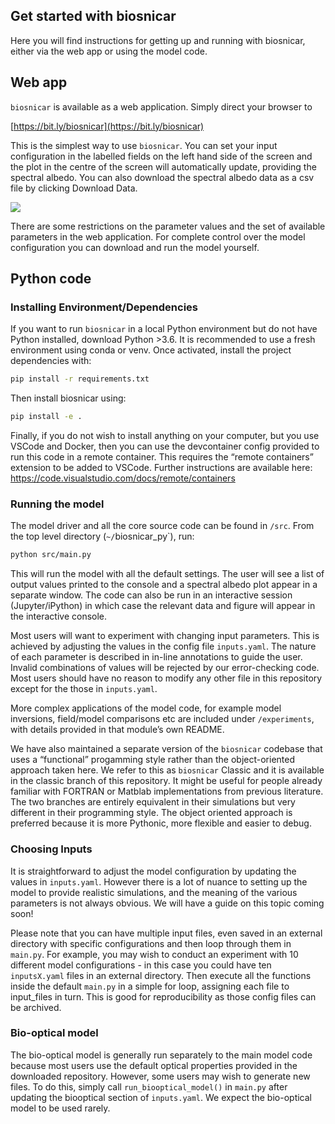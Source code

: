 ## Get started with biosnicar

Here you will find instructions for getting up and running with biosnicar, either via the web app or using the model code.

## Web app

`biosnicar` is available as a web application. Simply direct your browser to

[https://bit.ly/biosnicar](https://bit.ly/biosnicar)

This is the simplest way to use `biosnicar`. You can set your input configuration in the labelled fields on the left hand side of the screen and the plot in the centre of the screen will automatically update, providing the spectral albedo. You can also download the spectral albedo data as a csv file by clicking Download Data.

![](/static/app.png)

There are some restrictions on the parameter values and the set of available parameters in the web application. For complete control over the model configuration you can download and run the model yourself.


## Python code

### Installing Environment/Dependencies

If you want to run `biosnicar` in a local Python environment but do not have Python installed, download Python >3.6. 
It is recommended to use a fresh environment using conda or venv. Once activated, install the project dependencies with:

```sh
pip install -r requirements.txt
```

Then install biosnicar using:

```sh
pip install -e .
```

Finally, if you do not wish to install anything on your computer, but you use VSCode and Docker, then you can use the devcontainer config provided to run this code in a remote container. This requires the “remote containers” extension to be added to VSCode. Further instructions are available here: https://code.visualstudio.com/docs/remote/containers

### Running the model

The model driver and all the core source code can be found in `/src`. From the top level directory (`~/`biosnicar_py`), run:

```sh
python src/main.py
```

This will run the model with all the default settings. 
The user will see a list of output values printed to the console and a spectral albedo plot appear in a separate window. 
The code can also be run in an interactive session (Jupyter/iPython) in which case the relevant data and figure will appear in the interactive console.

Most users will want to experiment with changing input parameters. 
This is achieved by adjusting the values in the config file `inputs.yaml`. 
The nature of each parameter is described in in-line annotations to guide the user. 
Invalid combinations of values will be rejected by our error-checking code. 
Most users should have no reason to modify any other file in this repository except for the those in `inputs.yaml`.

More complex applications of the model code, for example model inversions, field/model comparisons etc are included under `/experiments`, with details provided in that module’s own README.

We have also maintained a separate version of the `biosnicar` codebase that uses a “functional” progamming style rather than the object-oriented approach taken here. 
We refer to this as `biosnicar` Classic and it is available in the classic branch of this repository. It might be useful for people already familiar with FORTRAN or Matblab implementations from previous literature. 
The two branches are entirely equivalent in their simulations but very different in their programming style. 
The object oriented approach is preferred because it is more Pythonic, more flexible and easier to debug.

### Choosing Inputs

It is straightforward to adjust the model configuration by updating the values in `inputs.yaml`. However there is a lot of nuance to setting up the model to provide realistic simulations, and the meaning of the various parameters is not always obvious. 
We will have a guide on this topic coming soon!

Please note that you can have multiple input files, even saved in an external directory with specific configurations and then loop through them in `main.py`. 
For example, you may wish to conduct an experiment with 10 different model configurations - in this case you could have ten `inputsX.yaml` files in an external directory. 
Then execute all the functions inside the default `main.py` in a simple for loop, assigning each file to input_files in turn. 
This is good for reproducibility as those config files can be archived.

### Bio-optical model

The bio-optical model is generally run separately to the main model code because most users use the default optical properties provided in the downloaded repository. 
However, some users may wish to generate new files. To do this, simply call `run_biooptical_model()` in `main.py` after updating the biooptical section of `inputs.yaml`. 
We expect the bio-optical model to be used rarely. 